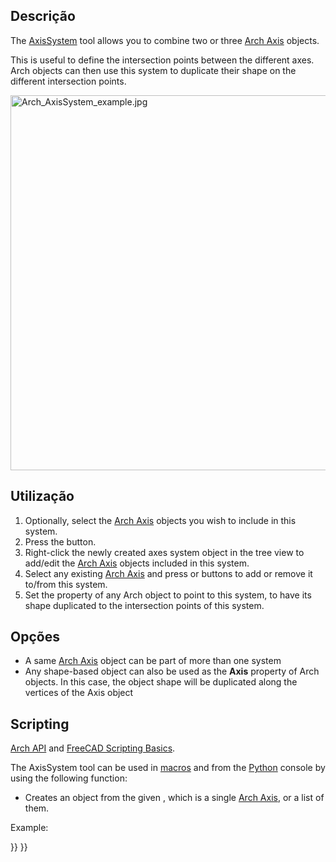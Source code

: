 <languages/>

<div class="mw-translate-fuzzy">
{{Docnav
|[[Arch_Axis/pt-br|Eixo]]
|[[Arch_Grid/pt-br|Grade]]
|[[Arch_Workbench/pt-br|Arch]]
|IconL=Arch_Axis.svg
|IconR=Arch_Grid.svg
|IconC=Workbench_Arch.svg
}}
</div>

{{VeryImportantMessage|THIS COMMAND IS PART OF THE INTEGRATED [[BIM_Workbench|BIM WORKBENCH]] IN V1.0<br>
This page has been updated for that version.}}

{{GuiCommand
|Name=Arch AxisSystem
|MenuLocation=Annotation → Axis System
|Workbenches=[[BIM_Workbench|BIM]]
|SeeAlso=[[Arch_Axis|Arch Axis]], [[Arch_Grid|Arch Grid]]
}}

<span id="Description"></span>
==Descrição==

The [[Arch AxisSystem|AxisSystem]] tool allows you to combine two or three [[Arch Axis|Arch Axis]] objects.

This is useful to define the intersection points between the different axes. Arch objects can then use this system to duplicate their shape on the different intersection points.

[[Image:Arch AxisSystem example.jpg|600px]]
{{Caption|Three [[Arch_Axis|Arch Axis]] objects combined into one [[Arch AxisSystem|Arch AxisSystem]]. An [[Arch Structure|Arch Structure]] object uses this system as its {{PropertyData|Axis}} property, to have its shape duplicated at each intersection point.}}

<span id="Usage"></span>
==Utilização==

# Optionally, select the [[Arch_Axis|Arch Axis]] objects you wish to include in this system.
# Press the {{Button|[[Image:Arch_AxisSystem.svg|16px]] [[Arch_AxisSystem|Axis System]]}} button.
# Right-click the newly created axes system object in the tree view to add/edit the [[Arch_Axis|Arch Axis]] objects included in this system.
# Select any existing [[Arch Axis]] and press {{Button|[[Image:Arch_Add.svg|16px]] [[Arch_Add|Add]]}} or {{Button|[[Image:Arch_Remove.svg|16px]] [[Arch_Remove|Remove]]}} buttons to add or remove it to/from this system.
# Set the {{PropertyData|Axis}} property of any Arch object to point to this system, to have its shape duplicated to the intersection points of this system.

<span id="Options"></span>
==Opções==

* A same [[Arch_Axis|Arch Axis]] object can be part of more than one system
* Any shape-based object can also be used as the '''Axis''' property of Arch objects. In this case, the object shape will be duplicated along the vertices of the Axis object

==Scripting==

{{Emphasis|See also:}} [[Arch_API|Arch API]] and [[FreeCAD_Scripting_Basics|FreeCAD Scripting Basics]].

The AxisSystem tool can be used in [[Macros|macros]] and from the [[Python|Python]] console by using the following function:
{{Code|code=
AxisSystem = makeAxisSystem(axes, name="Axis System")
}}

* Creates an {{incode|AxisSystem}} object from the given {{incode|axes}}, which is a single [[Arch_Axis|Arch Axis]], or a list of them.

Example:
{{Code|code=
import Draft, Arch

Axes = Arch.makeAxis(5, 1000)

Axes.ViewObject.LineWidth = 3
Axes.ViewObject.BubbleSize = 200
Axes.ViewObject.FontSize = 150

Axes2 = Arch.makeAxis(6, 500)

Axes2.ViewObject.LineWidth = 2
Axes2.ViewObject.BubbleSize = 200
Axes2.ViewObject.FontSize = 150
Axes2.ViewObject.NumberingStyle = "A,B,C"
FreeCAD.ActiveDocument.recompute()

Axes2.Length = 6000
Draft.rotate(Axes2, -90)
Draft.move(Axes2, FreeCAD.Vector(-1000, 2500, 0))
FreeCAD.ActiveDocument.recompute()

AxisSystem = Arch.makeAxisSystem([Axes, Axes2])

Structure = Arch.makeStructure(length=200, width=200, height=100)
Draft.move(Structure, FreeCAD.Vector(-100, 0, 0))
Structure.Axis = AxisSystem
FreeCAD.ActiveDocument.recompute()
}}


<div class="mw-translate-fuzzy">
{{Docnav
|[[Arch_Axis/pt-br|Eixo]]
|[[Arch_Grid/pt-br|Grade]]
|[[Arch_Workbench/pt-br|Arch]]
|IconL=Arch_Axis.svg
|IconR=Arch_Grid.svg
|IconC=Workbench_Arch.svg
}}
</div>

{{BIM_Tools_navi{{#translation:}}}}
{{Userdocnavi{{#translation:}}}}